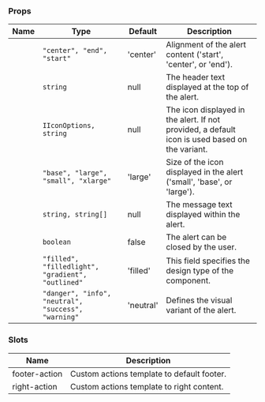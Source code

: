 
### Props

| Name | Type | Default | Description |
| ---- | ---- | ------- | ----------- |
| <TkBadge label="alignItems" variant="primary" size="large" type="filledlight"/> | <code>"center", "end", "start"</code> | 'center' | Alignment of the alert content ('start', 'center', or 'end'). |
| <TkBadge label="header" variant="primary" size="large" type="filledlight"/> | <code>string</code> | null | The header text displayed at the top of the alert. |
| <TkBadge label="icon" variant="primary" size="large" type="filledlight"/> | <code>IIconOptions, string</code> | null | The icon displayed in the alert. If not provided, a default icon is used based on the variant. |
| <TkBadge label="iconSize" variant="primary" size="large" type="filledlight"/> | <code>"base", "large", "small", "xlarge"</code> | 'large' | Size of the icon displayed in the alert ('small', 'base', or 'large'). |
| <TkBadge label="message" variant="primary" size="large" type="filledlight"/> | <code>string, string[]</code> | null | The message text displayed within the alert. |
| <TkBadge label="removable" variant="primary" size="large" type="filledlight"/> | <code>boolean</code> | false | The alert can be closed by the user. |
| <TkBadge label="type" variant="primary" size="large" type="filledlight"/> | <code>"filled", "filledlight", "gradient", "outlined"</code> | 'filled' | This field specifies the design type of the component. |
| <TkBadge label="variant" variant="primary" size="large" type="filledlight"/> | <code>"danger", "info", "neutral", "success", "warning"</code> | 'neutral' | Defines the visual variant of the alert. |

### Slots

| Name | Description |
| ---- | ----------- |
| footer-action | Custom actions template to default footer. |
| right-action | Custom actions template to right content. |
